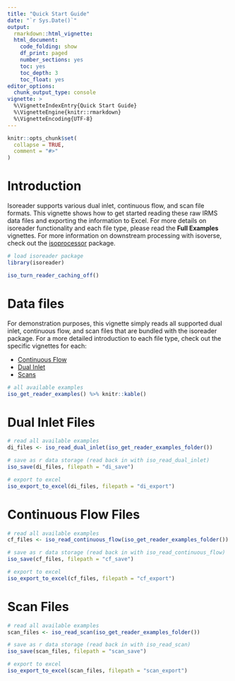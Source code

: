 ```yaml
---
title: "Quick Start Guide"
date: "`r Sys.Date()`"
output: 
  rmarkdown::html_vignette:
  html_document:
    code_folding: show
    df_print: paged
    number_sections: yes
    toc: yes
    toc_depth: 3
    toc_float: yes
editor_options:
  chunk_output_type: console
vignette: >
  %\VignetteIndexEntry{Quick Start Guide}
  %\VignetteEngine{knitr::rmarkdown}
  %\VignetteEncoding{UTF-8}
---
```



```r
knitr::opts_chunk$set(
  collapse = TRUE,
  comment = "#>"
)
```

# Introduction

Isoreader supports various dual inlet, continuous flow, and scan file formats. This vignette shows how to get started reading these raw IRMS data files and exporting the information to Excel. For more details on isoreader functionality and each file type, please read the **Full Examples** vignettes. For more information on downstream processing with isoverse, check out the [isoprocessor](https://isoprocessor.isoverse.org) package.

```r
# load isoreader package
library(isoreader)
```

```r
iso_turn_reader_caching_off()
```


# Data files

For demonstration purposes, this vignette simply reads all supported dual inlet, continuous flow, and scan files that are bundled with the isoreader package. For a more detailed introduction to each file type, check out the specific vignettes for each:

 - [Continuous Flow](https://isoreader.isoverse.org/articles/continuous_flow.html)
 - [Dual Inlet](https://isoreader.isoverse.org/articles/dual_inlet.html)
 - [Scans](https://isoreader.isoverse.org/articles/scan.html)


```r
# all available examples
iso_get_reader_examples() %>% knitr::kable()
```

# Dual Inlet Files

```r
# read all available examples
di_files <- iso_read_dual_inlet(iso_get_reader_examples_folder())
```

```r
# save as r data storage (read back in with iso_read_dual_inlet)
iso_save(di_files, filepath = "di_save")
```

```r
# export to excel
iso_export_to_excel(di_files, filepath = "di_export")
```

# Continuous Flow Files

```r
# read all available examples
cf_files <- iso_read_continuous_flow(iso_get_reader_examples_folder())
```

```r
# save as r data storage (read back in with iso_read_continuous_flow)
iso_save(cf_files, filepath = "cf_save")
```

```r
# export to excel
iso_export_to_excel(cf_files, filepath = "cf_export")
```

# Scan Files

```r
# read all available examples
scan_files <- iso_read_scan(iso_get_reader_examples_folder())
```

```r
# save as r data storage (read back in with iso_read_scan)
iso_save(scan_files, filepath = "scan_save")
```

```r
# export to excel
iso_export_to_excel(scan_files, filepath = "scan_export")
```

